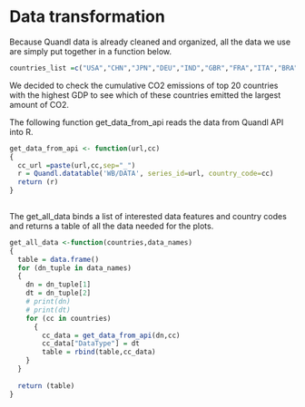 # Data transformation

Because Quandl data is already cleaned and organized, all the data we use are simply put together in a function below. 

```r

countries_list =c("USA","CHN","JPN","DEU","IND","GBR","FRA","ITA","BRA","CAN","RUS","KOR","AUS","ESP","MEX","IDN","SAU","TUR","CHF")
```
We decided to check the cumulative CO2 emissions of top 20 countries with the highest GDP to see which of these countries emitted the largest amount of CO2.

The following function get_data_from_api reads the data from Quandl API into R.
```r

get_data_from_api <- function(url,cc)
{
  cc_url =paste(url,cc,sep="_")
  r = Quandl.datatable('WB/DATA', series_id=url, country_code=cc)
  return (r)
}
  
```


The get_all_data binds a list of interested data features and country codes and returns a table of all the data needed for the plots.

```r
get_all_data <-function(countries,data_names)
{
  table = data.frame()
  for (dn_tuple in data_names)
  {
    dn = dn_tuple[1]
    dt = dn_tuple[2]
    # print(dn)
    # print(dt)
    for (cc in countries)
      {
        cc_data = get_data_from_api(dn,cc)
        cc_data["DataType"] = dt 
        table = rbind(table,cc_data)
    }
  }
  
  return (table)
}


```



